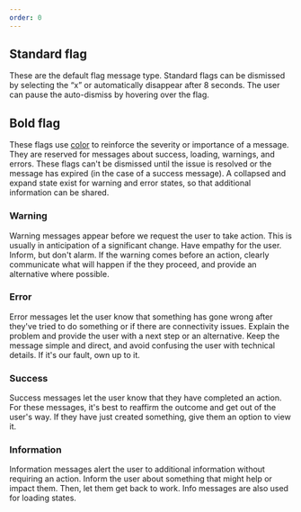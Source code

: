 ```yaml
---
order: 0
---
```




## Standard flag
These are the default flag message type. Standard flags can be dismissed by selecting the “x” or automatically disappear after 8 seconds. The user can pause the auto-dismiss by hovering over the flag.
<Example Component={StandardFlagExample} componentName="@atlaskit/flag" />

## Bold flag
These flags use [color](/foundations/color) to reinforce the severity or importance of a message. They are reserved for messages about success, loading, warnings, and errors. These flags can't be dismissed until the issue is resolved or the message has expired (in the case of a success message). A collapsed and expand state exist for warning and error states, so that additional information can be shared.

### Warning
Warning messages appear before we request the user to take action. This is usually in anticipation of a significant change. Have empathy for the user. Inform, but don't alarm. If the warning comes before an action, clearly communicate what will happen if the they proceed, and provide an alternative where possible.
<Example Component={WarningFlagExample} componentName="@atlaskit/flag" />

### Error
Error messages let the user know that something has gone wrong after they've tried to do something or if there are connectivity issues. Explain the problem and provide the user with a next step or an alternative. Keep the message simple and direct, and avoid confusing the user with technical details. If it's our fault, own up to it.
<Example Component={ErrorFlagExample} componentName="@atlaskit/flag" />


### Success
Success messages let the user know that they have completed an action. For these messages, it's best to reaffirm the outcome and get out of the user's way. If they have just created something, give them an option to view it.
<Example Component={SuccessFlagExample} componentName="@atlaskit/flag" />


### Information
Information messages alert the user to additional information without requiring an action. Inform the user about something that might help or impact them. Then, let them get back to work. Info messages are also used for loading states.
<Example Component={InfoFlagExample} componentName="@atlaskit/flag" />
